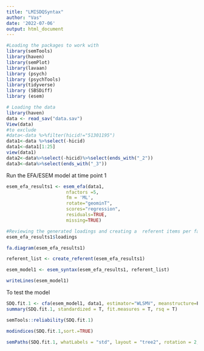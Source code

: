 ```yaml
---
title: "LMISDQSyntax"
author: "Vas"
date: '2022-07-06'
output: html_document
---
```

```r
#Loading the packages to work with
library(semTools)
library(haven)
library(semPlot)
library(lavaan)
library (psych)
library (psychTools)
library(tidyverse)
library (SBSDiff)
library (esem)


```

```r
# Loading the data
library(haven)
data <- read_sav("data.sav")
View(data)
#to exclude
#data<-data %>%filter(hicid!="51301195")
data1<-data %>%select(-hicid)
data1<-data1[1:25]
view(data1)
data2<-data%>%select(-hicid)%>%select(ends_with("_2"))
data3<-data%>%select(ends_with("_3"))
```

Run the EFA/ESEM model at time point 1
```r
esem_efa_results1 <- esem_efa(data1, 
                      nfactors =5,
                      fm = 'ML',
                      rotate="geominT", 
                      scores="regression", 
                      residuals=TRUE, 
                      missing=TRUE)


```
```r
#Reviewing the generated loadings and creating a  referent items per factor, list
esem_efa_results1$loadings

fa.diagram(esem_efa_results1) 

referent_list <- create_referent(esem_efa_results1)

```
```r
esem_model1 <- esem_syntax(esem_efa_results1, referent_list)

writeLines(esem_model1)

```
To test the model
```r
SDQ.fit.1 <- cfa(esem_model1, data1, estimator="WLSMV", meanstructure=F)
summary(SDQ.fit.1, standardized = T, fit.measures = T, rsq = T)
```

```r
semTools::reliability(SDQ.fit.1)
```
```r
modindices(SDQ.fit.1,sort.=TRUE)
```
```r
semPaths(SDQ.fit.1, whatLabels = "std", layout = "tree2", rotation = 2, sizeLat = 12, sizeInt = 5, sizeMan2 = 5, shapeMan = "square", shapeLat = "circle",node.width = 0.6, asize = 3, edge.label.cex = 0.75, fade = F)

```

